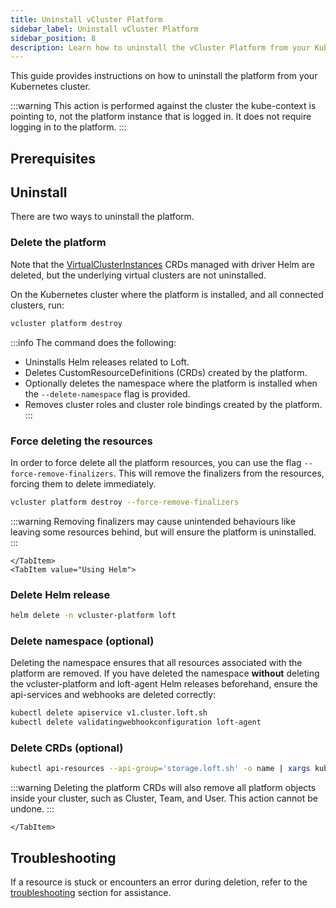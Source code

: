 ```yaml
---
title: Uninstall vCluster Platform
sidebar_label: Uninstall vCluster Platform
sidebar_position: 8
description: Learn how to uninstall the vCluster Platform from your Kubernetes cluster using the vCluster CLI or Helm.
---
```





This guide provides instructions on how to uninstall the platform from your Kubernetes cluster.

:::warning
This action is performed against the cluster the kube-context is pointing to, not the platform instance that is logged in. It does not require logging in to the platform.
:::

## Prerequisites

<Prerequisites />

## Uninstall

There are two ways to uninstall the platform.

<Tabs>
    <TabItem value="Using vCluster CLI">
<VersionBadge vclusterVersion="v0.22" />

### Delete the platform

Note that the
[VirtualClusterInstances](/platform/api/resources/virtualclusterinstance)
CRDs managed with driver Helm are deleted, but the underlying virtual clusters
are not uninstalled.

On the Kubernetes cluster where the platform is installed, and all connected clusters, run:

```bash title="Delete the platform using vCluster CLI"
vcluster platform destroy
```

:::info
The command does the following:
- Uninstalls Helm releases related to Loft.
- Deletes CustomResourceDefinitions (CRDs) created by the platform.
- Optionally deletes the namespace where the platform is installed when the `--delete-namespace` flag is provided.
- Removes cluster roles and cluster role bindings created by the platform.
:::

### Force deleting the resources
In order to force delete all the platform resources, you can use the flag `--force-remove-finalizers`. This will remove the
finalizers from the resources, forcing them to delete immediately.

```bash title="Force delete the platform using vCluster CLI"
vcluster platform destroy --force-remove-finalizers
```

:::warning
Removing finalizers may cause unintended behaviours like leaving some resources behind, but will ensure the platform is uninstalled.
:::

    </TabItem>
    <TabItem value="Using Helm">

### Delete Helm release

```bash title="Delete the platform Helm release"
helm delete -n vcluster-platform loft
```

### Delete namespace (optional)

Deleting the namespace ensures that all resources associated with the platform are removed. If you have deleted the namespace **without** deleting the vcluster-platform and loft-agent Helm releases beforehand, ensure the api-services and webhooks are deleted correctly:

```bash title="Delete API service and webhook"
kubectl delete apiservice v1.cluster.loft.sh
kubectl delete validatingwebhookconfiguration loft-agent
```

### Delete CRDs (optional)

```bash title="Delete platform CRDs"
kubectl api-resources --api-group='storage.loft.sh' -o name | xargs kubectl delete crd
```

:::warning
Deleting the platform CRDs will also remove all platform objects inside your cluster, such as Cluster, Team, and User. This action cannot be undone.
:::

    </TabItem>

</Tabs>

## Troubleshooting

If a resource is stuck or encounters an error during deletion, refer to the
[troubleshooting](/platform/use-platform/troubleshooting)
section for assistance.
